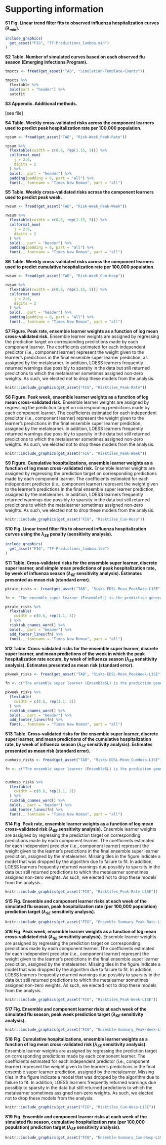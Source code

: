 # Supporting information

**S1 Fig. Linear trend filter fits to observed influenza hospitalization curves ($\lambda_{min}$).** 
\bigskip

```r

include_graphics(
  get_asset("FIG", "TF-Predictions_lambda.min")
)

```

\newpage
\noindent
**S2 Table. Number of simulated curves based on each observed flu season (Emerging Infections Program).**

```r
tmpcts <- fread(get_asset("TAB", "Simulation-Template-Counts"))

tmpcts %>%
  flextable %>%
  bold(part = "header") %>%
  autofit

```
\newpage
\noindent
**S3 Appendix. Additional methods.**

[see file]

\newpage
\noindent
**S4 Table. Weekly cross-validated risks across the component learners used to predict peak hospitalization rate per 100,000 population.**

```r

rpsum <- fread(get_asset("TAB", "Risk-Week_Peak-Rate"))

rpsum %>%
  flextable(cwidth = c(0.6, rep(1.15, 5))) %>%
  colformat_num(
    j = 2:6,
    digits = 2
  ) %>%
  bold(., part = "header") %>%
  padding(padding = 0, part = "all") %>%
  font(., fontname = "Times New Roman", part = "all")


```

\noindent
**S5 Table. Weekly cross-validated risks across the component learners used to predict peak week.**

```r

rwsum <- fread(get_asset("TAB", "Risk-Week_Peak-Week"))

rwsum %>%
  flextable(cwidth = c(0.6, rep(1.15, 5))) %>%
  colformat_num(
    j = 2:6,
    digits = 2
  ) %>%
  bold(., part = "header") %>%
  padding(padding = 0, part = "all") %>%
  font(., fontname = "Times New Roman", part = "all")
```

\noindent
**S6 Table. Weekly cross-validated risks across the component learners used to predict cumulative hospitalization rate per 100,000 population.**

```r

rwsum <- fread(get_asset("TAB", "Risk-Week_Cum-Hosp"))

rwsum %>%
  flextable(cwidth = c(0.6, rep(1.15, 5))) %>%
  colformat_num(
    j = 2:6,
    digits = 2
  ) %>%
  bold(., part = "header") %>%
  padding(padding = 0, part = "all") %>%
  font(., fontname = "Times New Roman", part = "all")
```

\noindent

**S7 Figure. Peak rate, ensemble learner weights as a function of log mean cross-validated risk.** Ensemble learner weights are assigned by regressing the prediction target on corresponding predictions made by each component learner. The coefficients estimated for each independent predictor (i.e., component learner) represent the weight given to the learner's predictions in the final ensemble super learner prediction, as assigned by the metalearner. In addition, LOESS learners frequently returned warnings due possibly to sparsity in the data but still returned predictions to which the metalearner sometimes assigned non-zero weights. As such, we elected not to drop these models from the analysis.

```r

knitr::include_graphics(get_asset("FIG", "Risktiles_Peak-Rate"))

```

\newpage
\noindent
**S8 Figure. Peak week, ensemble learner weights as a function of log mean cross-validated risk.** Ensemble learner weights are assigned by regressing the prediction target on corresponding predictions made by each component learner. The coefficients estimated for each independent predictor (i.e., component learner) represent the weight given to the learner's predictions in the final ensemble super learner prediction, assigned by the metalearner. In addition, LOESS learners frequently returned warnings due possibly to sparsity in the data but still returned predictions to which the metalearner sometimes assigned non-zero weights. As such, we elected not to drop these models from the analysis.

```r

knitr::include_graphics(get_asset("FIG", "Risktiles_Peak-Week"))

```

\newpage
\noindent

**S9 Figure. Cumulative hospitalizations, ensemble learner weights as a function of log mean cross-validated risk.** Ensemble learner weights are assigned by regressing the prediction target on corresponding predictions made by each component learner. The coefficients estimated for each independent predictor (i.e., component learner) represent the weight given to the learner's predictions in the final ensemble super learner prediction, assigned by the metalearner. In addition, LOESS learners frequently returned warnings due possibly to sparsity in the data but still returned predictions to which the metalearner sometimes assigned non-zero weights. As such, we elected not to drop these models from the analysis.

```r

knitr::include_graphics(get_asset("FIG", "Risktiles_Cum-Hosp"))

```
\newpage
\noindent
**S10 Fig. Linear trend filter fits to observed influenza hospitalization curves using the $\lambda_{SE}$ penalty (sensitivity analysis).** 

\bigskip

```r

include_graphics(
  get_asset("FIG", "TF-Predictions_lambda.1se")
)

```

\newpage
\noindent
**S11 Table. Cross-validated risks for the ensemble super learner, discrete super learner, and simple mean predictions of peak hospitalization rate, by week of influenza season ($\lambda_{SE}$ sensitivity analysis). Estimates presented as mean risk (standard error).**

```r

pkrate_risks <- fread(get_asset("TAB", "Risks-EDSL-Mean_PeakRate-L1SE"))

fn <- "The ensemble super learner (EnsembleSL) is the prediction generated as a weighted combination of component model predictions. The discrete super learner (DSL) is the best-performing component model. The super learner was optimized to minimize the absolute error loss and, hence, the prediction error for the median peak hospitalization rate."

pkrate_risks %>%
  flextable(
    cwidth = c(0.6, rep(1.1, 3))
  ) %>%
  risktab_cnames_word() %>%
  bold(., part = "header") %>%
  add_footer_lines(fn) %>%
  font(., fontname = "Times New Roman", part = "all")
```

\newpage
\noindent
**S12 Table. Cross-validated risks for the ensemble super learner, discrete super learner, and mean predictions of the week in which the peak hospitalization rate occurs, by week of influenza season ($\lambda_{SE}$ sensitivity analysis). Estimates presented as mean risk (standard error).**

```r

pkweek_risks <- fread(get_asset("TAB", "Risks-EDSL-Mean_PeakWeek-L1SE"))

fn <- c("The ensemble super learner (EnsembleSL) is the prediction generated as a weighted combination of component model predictions. The discrete super learner (DSL) is the best-performing component model. The super learner was optimized to minimize the absolute error loss and, hence, the prediction error for the median week during which the peak hospitalization rate occurred.")

pkweek_risks %>%
  flextable(
    cwidth = c(0.6, rep(1.1, 3))
  ) %>%
  risktab_cnames_word() %>%
  bold(., part = "header") %>%
  add_footer_lines(fn) %>%
  font(., fontname = "Times New Roman", part = "all")
```

\newpage
\noindent
**S13 Table. Cross-validated risks for the ensemble super learner, discrete super learner, and mean predictions of the cumulative hospitalization rate, by week of influenza season ($\lambda_{SE}$ sensitivity analysis). Estimates presented as mean risk (standard error).**

```r

cumhosp_risks <- fread(get_asset("TAB", "Risks-EDSL-Mean_CumHosp-L1SE"))

fn <- c("The ensemble super learner (EnsembleSL) is the prediction generated as a weighted combination of component model predictions. The discrete super learner (DiscreteSL) is the best-performing component model. The mean (Mean) is the average cumulative hospitalization rate per 100,000 population across the 15,000 simulated hospitalization curves. The super learner was optimized to minimize the absolute error loss and, hence, the prediction error for the median cumulative hospitalization rate.")


cumhosp_risks %>%
  flextable(
    cwidth = c(0.6, rep(1.1, 3))
  ) %>%
  risktab_cnames_word() %>%
  bold(., part = "header") %>%
  add_footer_lines(fn) %>%
  font(., fontname = "Times New Roman", part = "all")

```

\newpage
\noindent

**S14 Fig. Peak rate, ensemble learner weights as a function of log mean cross-validated risk ($\lambda_{SE}$ sensitivity analysis).** Ensemble learner weights are assigned by regressing the prediction target on corresponding predictions made by each component learner. The coefficients estimated for each independent predictor (i.e., component learner) represent the weight given to the learner's predictions in the final ensemble super learner prediction, assigned by the metalearner. Missing tiles in the figure indicate a model that was dropped by the algorithm due to failure to fit. In addition, LOESS learners frequently returned warnings due possibly to sparsity in the data but still returned predictions to which the metalearner sometimes assigned non-zero weights. As such, we elected not to drop these models from the analysis.

```r

knitr::include_graphics(get_asset("FIG", "Risktiles_Peak-Rate-L1SE"))

```

\newpage
\noindent
**S15 Fig. Ensemble and component learner risks at each week of the simulated flu season, peak hospitalization rate (per 100,000 population) prediction target ($\lambda_{SE}$ sensitivity analysis).**

```r
knitr::include_graphics(get_asset("FIG", "Ensemble-Summary_Peak-Rate-L1SE"))
```

\newpage
\noindent
**S16 Fig. Peak week, ensemble learner weights as a function of log mean cross-validated risk ($\lambda_{SE}$ sensitivity analysis).** Ensemble learner weights are assigned by regressing the prediction target on corresponding predictions made by each component learner. The coefficients estimated for each independent predictor (i.e., component learner) represent the weight given to the learner's predictions in the final ensemble super learner prediction, assigned by the metalearner. Missing tiles in the figure indicate a model that was dropped by the algorithm due to failure to fit. In addition, LOESS learners frequently returned warnings due possibly to sparsity in the data but still returned predictions to which the metalearner sometimes assigned non-zero weights. As such, we elected not to drop these models from the analysis.

```r

knitr::include_graphics(get_asset("FIG", "Risktiles_Peak-Week-L1SE"))

```
\newpage
\noindent
**S17 Fig. Ensemble and component learner risks at each week of the simulated flu season, peak week prediction target ($\lambda_{SE}$ sensitivity analysis).**

```r
knitr::include_graphics(get_asset("FIG", "Ensemble-Summary_Peak-Week-L1SE"))
```

\newpage
\noindent

**S18 Fig. Cumulative hospitalizations, ensemble learner weights as a function of log mean cross-validated risk ($\lambda_{SE}$ sensitivity analysis).** Ensemble learner weights are assigned by regressing the prediction target on corresponding predictions made by each component learner. The coefficients estimated for each independent predictor (i.e., component learner) represent the weight given to the learner's predictions in the final ensemble super learner prediction, assigned by the metalearner. Missing tiles in the figure indicate a model that was dropped by the algorithm due to failure to fit. In addition, LOESS learners frequently returned warnings due possibly to sparsity in the data but still returned predictions to which the metalearner sometimes assigned non-zero weights. As such, we elected not to drop these models from the analysis.

```r
knitr::include_graphics(get_asset("FIG", "Risktiles_Cum-Hosp-L1SE"))
```

\newpage
\noindent
**S19 Fig. Ensemble and component learner risks at each week of the simulated flu season, cumulative hospitalization rate (per 100,000 population) prediction target ($\lambda_{SE}$ sensitivity analysis).**

```r
knitr::include_graphics(get_asset("FIG", "Ensemble-Summary_Cum-Hosp-L1SE"))
```
